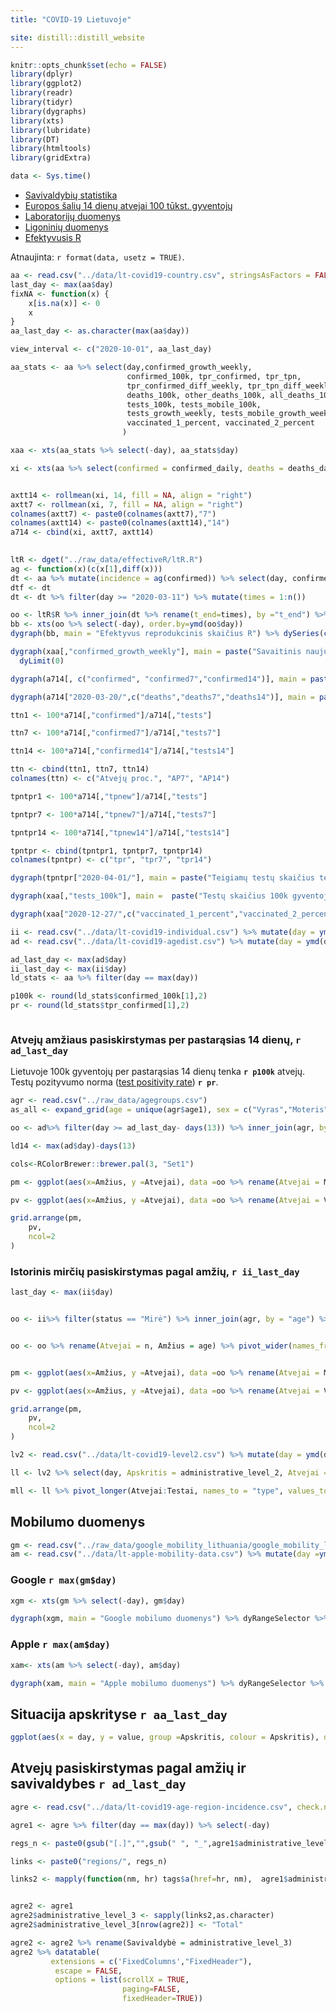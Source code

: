 ```yaml
---
title: "COVID-19 Lietuvoje"

site: distill::distill_website
---
```


```r
knitr::opts_chunk$set(echo = FALSE)
library(dplyr)
library(ggplot2)
library(readr)
library(tidyr)
library(dygraphs)
library(xts)
library(lubridate)
library(DT)
library(htmltools)
library(gridExtra)
```

```r
data <- Sys.time()
```
  - [Savivaldybių statistika](savivaldybes.html)    
  - [Europos šalių 14 dienų atvejai 100 tūkst. gyventojų](countries.html)
  - [Laboratorijų duomenys](stats.html)
  - [Ligoninių duomenys](hospital.html)
  - [Efektyvusis R](Re.html)
  
Atnaujinta: `r format(data, usetz = TRUE)`. 

```r
aa <- read.csv("../data/lt-covid19-country.csv", stringsAsFactors = FALSE) %>% mutate(day = ymd(day))
last_day <- max(aa$day)
fixNA <- function(x) {
    x[is.na(x)] <- 0
    x
}
aa_last_day <- as.character(max(aa$day))

view_interval <- c("2020-10-01", aa_last_day)

aa_stats <- aa %>% select(day,confirmed_growth_weekly, 
                          confirmed_100k, tpr_confirmed, tpr_tpn,
                          tpr_confirmed_diff_weekly, tpr_tpn_diff_weekly,
                          deaths_100k, other_deaths_100k, all_deaths_100k,
                          tests_100k, tests_mobile_100k,
                          tests_growth_weekly, tests_mobile_growth_weekly,
                          vaccinated_1_percent, vaccinated_2_percent
                         )

xaa <- xts(aa_stats %>% select(-day), aa_stats$day)

xi <- xts(aa %>% select(confirmed = confirmed_daily, deaths = deaths_daily, tests = tests_daily, mobile_tests = tests_mobile_daily, tpnew = tests_positive_new_daily, other_deaths = other_deaths_daily) %>% mutate(all_deaths = deaths+other_deaths), order.by = aa$day)


axtt14 <- rollmean(xi, 14, fill = NA, align = "right")
axtt7 <- rollmean(xi, 7, fill = NA, align = "right")
colnames(axtt7) <- paste0(colnames(axtt7),"7")
colnames(axtt14) <- paste0(colnames(axtt14),"14")
a714 <- cbind(xi, axtt7, axtt14)
    
```

```r

ltR <- dget("../raw_data/effectiveR/ltR.R")
ag <- function(x)(c(x[1],diff(x)))
dt <- aa %>% mutate(incidence = ag(confirmed)) %>% select(day, confirmed, incidence) %>% mutate(day = ymd(day), w = ifelse(incidence == 0, 0, 1))
dtf <- dt
dt <- dt %>% filter(day >= "2020-03-11") %>% mutate(times = 1:n())

oo <- ltR$R %>% inner_join(dt %>% rename(t_end=times), by ="t_end") %>% select(day, R = `Mean(R)`, lwr = `Quantile.0.025(R)`,upr = `Quantile.0.975(R)`)
bb <- xts(oo %>% select(-day), order.by=ymd(oo$day))
dygraph(bb, main = "Efektyvus reprodukcinis skaičius R") %>% dySeries(c("lwr","R","upr"), label = "R") %>% dyRangeSelector(dateWindow = view_interval) %>% dyLimit(1)

```

```r
dygraph(xaa[,"confirmed_growth_weekly"], main = paste("Savaitinis naujų atvejų augimas:",aa_last_day)) %>% dyOptions(colors = RColorBrewer::brewer.pal(3, "Set1")[c(1)]) %>% dyRangeSelector(dateWindow = view_interval) %>% 
  dyLimit(0)
```

```r

dygraph(a714[, c("confirmed", "confirmed7","confirmed14")], main = paste("Nauji atvejai ir slenkantys vidurkiai:",max(aa$day))) %>% dyOptions(colors = RColorBrewer::brewer.pal(3, "Set1")[c(3,1,2)]) %>% dyRangeSelector(dateWindow = view_interval)
```


```r

dygraph(a714["2020-03-20/",c("deaths","deaths7","deaths14")], main = paste("Mirtys per dieną ir slenkantys vidurkiai",max(aa$day))) %>%  dyOptions(colors = RColorBrewer::brewer.pal(3, "Set1")[c(3,1,2)]) %>% dyRangeSelector(dateWindow = view_interval)
```


```r

ttn1 <- 100*a714[,"confirmed"]/a714[,"tests"]

ttn7 <- 100*a714[,"confirmed7"]/a714[,"tests7"]

ttn14 <- 100*a714[,"confirmed14"]/a714[,"tests14"]

ttn <- cbind(ttn1, ttn7, ttn14)
colnames(ttn) <- c("Atvejų proc.", "AP7", "AP14")

```


```r

tpntpr1 <- 100*a714[,"tpnew"]/a714[,"tests"]

tpntpr7 <- 100*a714[,"tpnew7"]/a714[,"tests7"]

tpntpr14 <- 100*a714[,"tpnew14"]/a714[,"tests14"]

tpntpr <- cbind(tpntpr1, tpntpr7, tpntpr14)
colnames(tpntpr) <- c("tpr", "tpr7", "tpr14")

dygraph(tpntpr["2020-04-01/"], main = paste("Teigiamų testų skaičius tenkantis 100 testų", max(aa$day))) %>% dyOptions(colors = RColorBrewer::brewer.pal(3, "Set1")[c(3,1,2)]) %>% dyRangeSelector(dateWindow = view_interval) 
```

```r
dygraph(xaa[,"tests_100k"], main =  paste("Testų skaičius 100k gyventojų per 14 dienų ", aa_last_day)) %>%  dyOptions(colors = RColorBrewer::brewer.pal(3, "Set1")[1]) %>% dyRangeSelector(dateWindow = view_interval) %>% dyLimit(0)
```

```r
dygraph(xaa["2020-12-27/",c("vaccinated_1_percent","vaccinated_2_percent")], main = paste("Paskiepytų pirma ir antra doze  procentas",aa_last_day)) %>% dyOptions(colors = RColorBrewer::brewer.pal(3, "Set1")[c(1,3)]) %>% dyRangeSelector
```

```r
ii <- read.csv("../data/lt-covid19-individual.csv") %>% mutate(day = ymd(day))
ad <- read.csv("../data/lt-covid19-agedist.csv") %>% mutate(day = ymd(day))

ad_last_day <- max(ad$day)
ii_last_day <- max(ii$day)
ld_stats <- aa %>% filter(day == max(day))

p100k <- round(ld_stats$confirmed_100k[1],2)
pr <- round(ld_stats$tpr_confirmed[1],2)



```

### Atvejų amžiaus pasiskirstymas per pastarąsias 14 dienų, `r ad_last_day`

Lietuvoje 100k gyventojų per pastarąsias 14 dienų tenka **`r p100k`** atvejų. Testų pozityvumo norma ([test positivity rate](https://ec.europa.eu/info/live-work-travel-eu/health/coronavirus-response/travel-during-coronavirus-pandemic/common-approach-travel-measures-eu_en)) **`r pr`**.

```r
agr <- read.csv("../raw_data/agegroups.csv")
as_all <- expand_grid(age = unique(agr$age1), sex = c("Vyras","Moteris")) %>% mutate(n1 = 0)

oo <- ad%>% filter(day >= ad_last_day- days(13)) %>% inner_join(agr, by = "age") %>% select(-age) %>% rename(age=age1) %>% count(age, sex) %>% right_join(as_all, by = c("age", "sex")) %>% select(-n1) %>% mutate(n = fixNA(n)) %>% rename(Atvejai = n, Amžius = age) %>% pivot_wider(names_from = "sex", values_from = "Atvejai", values_fill = 0)

ld14 <- max(ad$day)-days(13)

cols<-RColorBrewer::brewer.pal(3, "Set1")

pm <- ggplot(aes(x=Amžius, y =Atvejai), data =oo %>% rename(Atvejai = Moteris)) + geom_col(fill = cols[1]) + geom_text(aes(label = Atvejai), hjust = 1.1) + coord_flip()+labs(y = "", x= "") + theme_bw() + scale_y_continuous(trans = "reverse", expand = expansion(mult=c(0.15, 0))) +  theme(axis.text.y = element_blank(), axis.ticks.y = element_blank(), plot.margin = unit(c(0.02, 0.01, 0.02, 0.02),"npc")) + labs(title = "Moterys")

pv <- ggplot(aes(x=Amžius, y =Atvejai), data =oo %>% rename(Atvejai = Vyras)) + geom_col(fill = cols[2]) + geom_text(aes(label = Atvejai), hjust = -0.1)+coord_flip()+labs(y = "", x= "") + theme_bw() + scale_y_continuous( expand = expansion(mult=c(0, 0.18)))+theme(plot.margin = unit(c(0.02, 0.02, 0.02, -0.03),"npc"), plot.title = element_text(hjust = 1)) + labs(title = "Vyrai")

grid.arrange(pm,
    pv,
    ncol=2
)
```

### Istorinis mirčių pasiskirstymas pagal amžių, `r ii_last_day`

```r
last_day <- max(ii$day)


oo <- ii%>% filter(status == "Mirė") %>% inner_join(agr, by = "age") %>% select(-age) %>% rename(age=age1) %>% count(age, sex) %>% right_join(as_all, by = c("age", "sex")) %>% select(-n1) %>% mutate(n = fixNA(n))


oo <- oo %>% rename(Atvejai = n, Amžius = age) %>% pivot_wider(names_from = "sex", values_from = "Atvejai", values_fill = 0)


pm <- ggplot(aes(x=Amžius, y =Atvejai), data =oo %>% rename(Atvejai = Moteris)) + geom_col(fill = cols[1]) + geom_text(aes(label = Atvejai), hjust = 1.1) + coord_flip()+labs(y = "", x= "") + theme_bw() + scale_y_continuous(trans = "reverse", expand = expansion(mult=c(0.1, 0))) +  theme(axis.text.y = element_blank(), axis.ticks.y = element_blank(), plot.margin = unit(c(0.02, 0.01, 0.02, 0.02),"npc")) + labs(title = "Moterys")

pv <- ggplot(aes(x=Amžius, y =Atvejai), data =oo %>% rename(Atvejai = Vyras)) + geom_col(fill = cols[2]) + geom_text(aes(label = Atvejai), hjust = -0.1)+coord_flip()+labs(y = "", x= "") + theme_bw() + scale_y_continuous( expand = expansion(mult=c(0, 0.12)))+theme(plot.margin = unit(c(0.02, 0.02, 0.02, -0.03),"npc"), plot.title = element_text(hjust = 1)) + labs(title = "Vyrai")

grid.arrange(pm,
    pv,
    ncol=2
)

```


```r

lv2 <- read.csv("../data/lt-covid19-level2.csv") %>% mutate(day = ymd(day))

ll <- lv2 %>% select(day, Apskritis = administrative_level_2, Atvejai = confirmed_100k, `Teigiamų tyrimų dalis` = tpr_confirmed, Mirtys = deaths_100k, Testai = tests_100k) %>% filter(Apskritis != "Unknown")

mll <- ll %>% pivot_longer(Atvejai:Testai, names_to = "type", values_to = "value")

```

## Mobilumo duomenys

```r
gm <- read.csv("../raw_data/google_mobility_lithuania/google_mobility_lithuania.csv") %>% mutate(day =ymd(day))
am <- read.csv("../data/lt-apple-mobility-data.csv") %>% mutate(day =ymd(day))
```

### Google `r max(gm$day)`

```r
xgm <- xts(gm %>% select(-day), gm$day)

dygraph(xgm, main = "Google mobilumo duomenys") %>% dyRangeSelector %>% dyOptions(colors = RColorBrewer::brewer.pal(6, "Paired"))
```


### Apple `r max(am$day)`

```r

xam<- xts(am %>% select(-day), am$day)

dygraph(xam, main = "Apple mobilumo duomenys") %>% dyRangeSelector %>% dyOptions(colors = RColorBrewer::brewer.pal(3, "Set1")[1:2])
```


## Situacija apskrityse `r aa_last_day`

```r
ggplot(aes(x = day, y = value, group =Apskritis, colour = Apskritis), data =mll %>% filter(day >= "2020-10-01"))+geom_line()+theme_bw()+scale_colour_manual(values= RColorBrewer::brewer.pal(10, "Paired"))+facet_wrap(~type, scales= "free_y")+labs(x="Data", y  = "")
```


## Atvejų pasiskirstymas pagal amžių ir savivaldybes `r ad_last_day` 

```r
agre <- read.csv("../data/lt-covid19-age-region-incidence.csv", check.names =  FALSE) 

agre1 <- agre %>% filter(day == max(day)) %>% select(-day) 

regs_n <- paste0(gsub("[.]","",gsub(" ", "_",agre1$administrative_level_3)),".html")

links <- paste0("regions/", regs_n) 

links2 <- mapply(function(nm, hr) tags$a(href=hr, nm),  agre1$administrative_level_3, links, SIMPLIFY = FALSE)


agre2 <- agre1
agre2$administrative_level_3 <- sapply(links2,as.character)
agre2$administrative_level_3[nrow(agre2)] <- "Total"

agre2 <- agre2 %>% rename(Savivaldybė = administrative_level_3)
agre2 %>% datatable( 
         extensions = c('FixedColumns',"FixedHeader"),
          escape = FALSE,
          options = list(scrollX = TRUE, 
                         paging=FALSE,
                         fixedHeader=TRUE))
```
